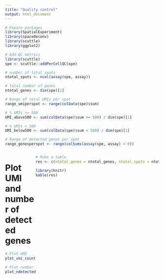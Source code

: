```yaml
---
title: "Quality control"
output: html_document
---
```


<style type="text/css">
   .main-container {max-width: 100%;}
   .row {display: flex;}
   .column {flex: 50%;}
</style>

```r
# Pepare packages
library(SpatialExperiment)
library(spacedeconv)
library(scuttle)
library(ggplot2)
```

```r
# Add QC metrics
library(scuttle)
spe <- scuttle::addPerCellQC(spe)
```

```r

# number of total spots
ntotal_spots <- ncol(assay(spe, assay))

# total number of genes
ntotal_genes <- dim(spe)[1]

# Range of total UMIs per spot
range_umiperspot <- range(colData(spe)$sum)

# % UMIs >= 500
UMI_above500 <- sum(colData(spe)$sum >= 500) / dim(spe)[1]

# % UMIs < 500
UMI_below500 <- sum(colData(spe)$sum < 500) / dim(spe)[1]

# Range of detected genes per spot
range_genesperspot <- range(colSums(assay(spe, assay) > 0))
```


<div class = "row">
<div class = "column">
# Plot UMI and number of detected genes
```r
# Plot UMI
plot_umi_count(spe, offset_rotation = T, transform_scale = "log")

# Plot number of detected genes
plot_ndetected_genes(spe, offset_rotation = T, transform_scale = "log")
```
</div>

<div class = "column">

```r
# Make a table
res <- c(ntotal_genes = ntotal_genes, ntotal_spots = ntotal_spots, range_umiperspot = paste0(range_umiperspot[1], "-", range_umiperspot[2]), UMI_above500 = paste0(UMI_above500, "%"), UMI_below500 = paste0(UMI_below500, "%"), range_genesperspot = paste0(range_genesperspot[1], "-", range_genesperspot[2]))

library(knitr)
kable(res)
```


</div>
</div>
